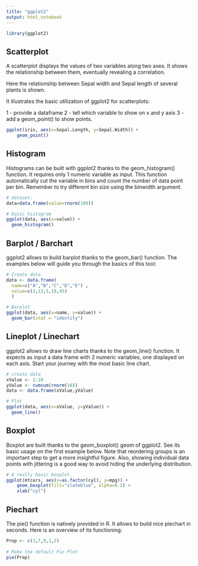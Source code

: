```yaml
---
title: "ggplot2"
output: html_notebook
---
```


```r
library(ggplot2)
```

## Scatterplot

A scatterplot displays the values of two variables along two axes. It shows the relationship between them, eventually revealing a correlation.

Here the relationship between Sepal width and Sepal length of several plants is shown.

It illustrates the basic utilization of ggplot2 for scatterplots:

1 - provide a dataframe
2 - tell which variable to show on x and y axis
3 - add a geom_point() to show points.

```r
ggplot(iris, aes(x=Sepal.Length, y=Sepal.Width)) + 
    geom_point()
```

## Histogram

Histograms can be built with ggplot2 thanks to the geom_histogram() function. It requires only 1 numeric variable as input. This function automatically cut the variable in bins and count the number of data point per bin. Remember to try different bin size using the binwidth argument.
```r
# dataset:
data=data.frame(value=rnorm(100))

# basic histogram
ggplot(data, aes(x=value)) + 
  geom_histogram()
```

## Barplot / Barchart

ggplot2 allows to build barplot thanks to the geom_bar() function. The examples below will guide you through the basics of this tool:
```r
# Create data
data <- data.frame(
  name=c("A","B","C","D","E") ,  
  value=c(3,12,5,18,45)
  )

# Barplot
ggplot(data, aes(x=name, y=value)) + 
  geom_bar(stat = "identity")
```

## Lineplot / Linechart

ggplot2 allows to draw line charts thanks to the geom_line() function. It expects as input a data frame with 2 numeric variables, one displayed on each axis. Start your journey with the most basic line chart.
```r
# create data
xValue <- 1:10
yValue <- cumsum(rnorm(10))
data <- data.frame(xValue,yValue)

# Plot
ggplot(data, aes(x=xValue, y=yValue)) +
  geom_line()
```

## Boxplot

Boxplot are built thanks to the geom_boxplot() geom of ggplot2. See its basic usage on the first example below. Note that reordering groups is an important step to get a more insightful figure. Also, showing individual data points with jittering is a good way to avoid hiding the underlying distribution.
```r
# A really basic boxplot.
ggplot(mtcars, aes(x=as.factor(cyl), y=mpg)) + 
    geom_boxplot(fill="slateblue", alpha=0.2) + 
    xlab("cyl")
```

## Piechart

The pie() function is natively provided in R. It allows to build nice piechart in seconds. Here is an overview of its functioning:
```r
Prop <- c(3,7,9,1,2)
 
# Make the default Pie Plot
pie(Prop)
```